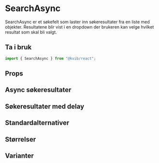 
<Meta of={SearchAsyncStories} />

# SearchAsync

SearchAsync er et søkefelt som laster inn søkeresultater fra en liste med objekter. Resultatene blir vist i en dropdown der brukeren kan velge hvilket resultat som skal bli valgt.

## Ta i bruk

```jsx
import { SearchAsync } from "@kvib/react";
```

## Props

<Canvas of={SearchAsyncStories.SearchAsync} />
<Controls of={SearchAsyncStories.SearchAsync} />

## Async søkeresultater

<Canvas of={SearchAsyncStories.SearchAsyncResults} />

## Søkeresultater med delay

<Canvas of={SearchAsyncStories.SearchAsyncResultsDebounce} />

## Standardalternativer

<Canvas of={SearchAsyncStories.SearchAsyncDropdownIndicator} />

## Størrelser

<Canvas of={SearchAsyncStories.SearchAsyncSizes} />

## Varianter

<Canvas of={SearchAsyncStories.SearchAsyncVariants} />
